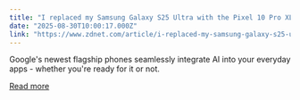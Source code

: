 ```yaml
---
title: "I replaced my Samsung Galaxy S25 Ultra with the Pixel 10 Pro XL for a week - and can't go back"
date: "2025-08-30T10:00:17.000Z"
link: "https://www.zdnet.com/article/i-replaced-my-samsung-galaxy-s25-ultra-with-the-pixel-10-pro-xl-for-a-week-and-cant-go-back/"
---
```


Google's newest flagship phones seamlessly integrate AI into your everyday apps - whether you're ready for it or not.

[Read more](https://www.zdnet.com/article/i-replaced-my-samsung-galaxy-s25-ultra-with-the-pixel-10-pro-xl-for-a-week-and-cant-go-back/)
